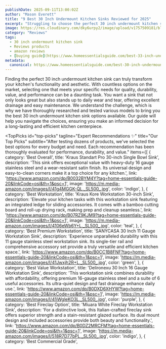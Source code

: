 ```yaml
---
publishDate: 2025-09-11T13:00:02Z
author: "Mason Everett"
title: "9 Best 30 Inch Undermount Kitchen Sinks Reviewed for 2025"
excerpt: "Struggling to choose the perfect 30 inch undermount kitchen sink? We've tested top models to help you find durable and stylish options for your kitchen upgrade."
image: https://res.cloudinary.com/dky6urpy2/image/upload/v1757509181/blog_image_1757509181_hekjgc.webp
category: "Reviews"
tags:
  - 30 inch undermount kitchen sink
  - Reviews products
  - amazon reviews
  - [buying guide](https://www.homeessentialsguide.com/best-33-inch-undermount-kitchen-sink)
metadata:
  canonical: https://www.homeessentialsguide.com/best-30-inch-undermount-kitchen-sink
---
```



Finding the perfect 30 inch undermount kitchen sink can truly transform your kitchen's functionality and aesthetic. With countless options on the market, selecting one that meets your specific needs for quality, durability, value, and performance can be a daunting task. You want a sink that not only looks great but also stands up to daily wear and tear, offering excellent drainage and easy maintenance. We understand the challenge, which is why we have thoroughly researched and tested various models to bring you the best 30 inch undermount kitchen sink options available. Our guide will help you navigate the choices, ensuring you make an informed decision for a long-lasting and efficient kitchen centerpiece.

<TopPicks
  id="top-picks"
  tagline="Expert Recommendations ✨"
  title="Our Top Picks"
  subtitle="After testing dozens of products, we've selected the best options for every budget and need. Each recommendation has been thoroughly evaluated for performance, durability, and value."
  items={[
    {
      category: 'Best Overall',
      title: 'Kraus Standart Pro 30-inch Single Bowl Sink',
      description: 'This sink offers exceptional value with heavy-duty 16 gauge stainless steel and a wear-resistant satin finish. Its universal design and easy-to-clean corners make it a top choice for any kitchen.',
      link: 'https://www.amazon.com/dp/B0032BYM4Y?tag=home-essentials-guide-20&linkCode=osi&th=1&psc=1',
      image: 'https://m.media-amazon.com/images/I/41g4MGGK-QL._SL500_.jpg',
      color: 'indigo',
    },
    {
      category: 'Best Workstation',
      title: 'Kraus Kore Workstation 30-inch Sink',
      description: 'Elevate your kitchen tasks with this workstation sink featuring an integrated ledge for sliding accessories. It comes with a bamboo cutting board and roll-up drying rack, making prep and cleanup seamless.',
      link: 'https://www.amazon.com/dp/B07RZ9KJM9?tag=home-essentials-guide-20&linkCode=osi&th=1&psc=1',
      image: 'https://m.media-amazon.com/images/I/4106eWb6Y+L._SL500_.jpg',
      color: 'teal',
    },
    {
      category: 'Best Premium Workstation',
      title: 'SANYCASA 30 Inch 11 Gauge Workstation Sink',
      description: 'Experience unparalleled durability with this 11 gauge stainless steel workstation sink. Its single-tier rail and comprehensive accessory set provide a truly versatile and efficient kitchen space.',
      link: 'https://www.amazon.com/dp/B0CC1B8FNF?tag=home-essentials-guide-20&linkCode=osi&th=1&psc=1',
      image: 'https://m.media-amazon.com/images/I/41Jwxjh2R+L._SL500_.jpg',
      color: 'green',
    },
    {
      category: 'Best Value Workstation',
      title: 'Delironexu 30 Inch 16 Gauge Workstation Sink',
      description: 'This workstation sink combines durability with affordability, offering premium 16-gauge stainless steel and a suite of 6 useful accessories. Its ultra-quiet design and fast drainage enhance daily use.',
      link: 'https://www.amazon.com/dp/B0DXD6XHYW?tag=home-essentials-guide-20&linkCode=osi&th=1&psc=1',
      image: 'https://m.media-amazon.com/images/I/41iWgleKO3L._SL500_.jpg',
      color: 'purple',
    },
    {
      category: 'Best Fireclay Option',
      title: 'Miuara White Fireclay Workstation Sink',
      description: 'For a distinctive look, this Italian-crafted fireclay sink offers superior strength and a stain-resistant glazed surface. Its dual mount design and included accessories provide both beauty and functionality.',
      link: 'https://www.amazon.com/dp/B0DZ2MRCFM?tag=home-essentials-guide-20&linkCode=osi&th=1&psc=1',
      image: 'https://m.media-amazon.com/images/I/518R7D77bPL._SL500_.jpg',
      color: 'indigo',
    },
    {
      category: 'Best Commercial Grade',
      